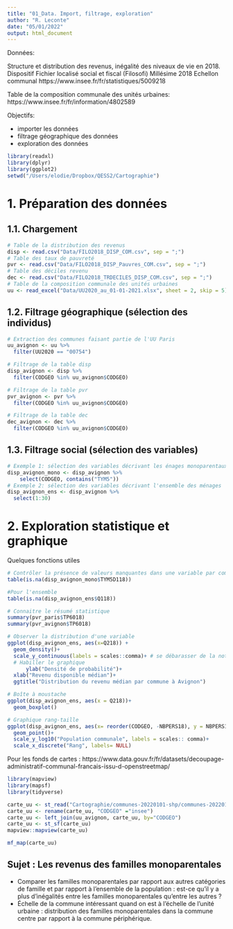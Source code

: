 ```yaml
---
title: "01_Data. Import, filtrage, exploration"
author: "R. Leconte"
date: "05/01/2022"
output: html_document
---
```


Données:

Structure et distribution des revenus, inégalité des niveaux de vie en 2018. Dispositif Fichier localisé social et fiscal (Filosofi)
Millésime 2018
Echellon communal
https://www.insee.fr/fr/statistiques/5009218 

Table de la composition communale des unités urbaines: https://www.insee.fr/fr/information/4802589

Objectifs: 

- importer les données
- filtrage géographique des données
- exploration des données


```r
library(readxl)
library(dplyr)
library(ggplot2)
setwd("/Users/elodie/Dropbox/QESS2/Cartographie")
```

# 1. Préparation des données
## 1.1. Chargement

```r
# Table de la distribution des revenus 
disp <- read.csv("Data/FILO2018_DISP_COM.csv", sep = ";")
# Table des taux de pauvreté
pvr <- read.csv("Data/FILO2018_DISP_Pauvres_COM.csv", sep = ";")
# Table des déciles revenu
dec <- read.csv("Data/FILO2018_TRDECILES_DISP_COM.csv", sep = ";")
# Table de la composition communale des unités urbaines
uu <- read_excel("Data/UU2020_au_01-01-2021.xlsx", sheet = 2, skip = 5)
```


## 1.2. Filtrage géographique (sélection des individus)

```r
# Extraction des communes faisant partie de l'UU Paris
uu_avignon <- uu %>%  
  filter(UU2020 == "00754")

# Filtrage de la table disp
disp_avignon <- disp %>% 
  filter(CODGEO %in% uu_avignon$CODGEO)

# Filtrage de la table pvr
pvr_avignon <- pvr %>% 
  filter(CODGEO %in% uu_avignon$CODGEO)

# Filtrage de la table dec
dec_avignon <- dec %>% 
  filter(CODGEO %in% uu_avignon$CODGEO)

```


## 1.3. Filtrage social (sélection des variables)

```r
# Exemple 1: sélection des variables décrivant les énages monoparentaux
disp_avignon_mono <- disp_avignon %>% 
    select(CODGEO, contains("TYM5"))
# Exemple 2: sélection des variables décrivant l'ensemble des ménages
disp_avignon_ens <- disp_avignon %>% 
  select(1:30)

```

# 2. Exploration statistique et graphique

Quelques fonctions utiles 

```r
# Contrôler la présence de valeurs manquantes dans une variable par communes ménages monoparentaux
table(is.na(disp_avignon_mono$TYM5D118))

#Pour l'ensemble
table(is.na(disp_avignon_ens$Q118))

# Connaitre le résumé statistique
summary(pvr_paris$TP6018)
summary(pvr_avignon$TP6018)

# Observer la distribution d'une variable
ggplot(disp_avignon_ens, aes(x=Q218)) + 
  geom_density()+
  scale_y_continuous(labels = scales::comma)+ # se débarasser de la notation scientifique
  # Habiller le graphique
      ylab("Densité de probabilité")+
  xlab("Revenu disponible médian")+
  ggtitle("Distribution du revenu médian par commune à Avignon") 

# Boîte à moustache
ggplot(disp_avignon_ens, aes(x = Q218))+
  geom_boxplot()

# Graphique rang-taille
ggplot(disp_avignon_ens, aes(x= reorder(CODGEO, -NBPERS18), y = NBPERS18))+
  geom_point()+
  scale_y_log10("Population communale", labels = scales:: comma)+
  scale_x_discrete("Rang", labels= NULL)
```

Pour les fonds de cartes : https://www.data.gouv.fr/fr/datasets/decoupage-administratif-communal-francais-issu-d-openstreetmap/ 

```r
library(mapview)
library(mapsf)
library(tidyverse)

carte_uu <- st_read("Cartographie/communes-20220101-shp/communes-20220101.shp")
carte_uu <- rename(carte_uu, "CODGEO" ="insee")
carte_uu <- left_join(uu_avignon, carte_uu, by="CODGEO")
carte_uu <- st_sf(carte_uu)
mapview::mapview(carte_uu)

mf_map(carte_uu)
```

## Sujet : Les revenus des familles monoparentales
- Comparer les familles monoparentales par rapport aux autres catégories de famille et par rapport à l'ensemble de la population : est-ce qu'il y a plus d'inégalités entre les familles monoparentales qu'entre les autres ?
- Échelle de la commune intéressant quand on est à l'échelle de l'unité urbaine : distribution des familles monoparentales dans la commune centre par rapport à la commune périphérique.




